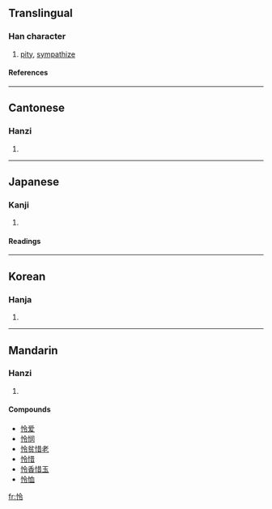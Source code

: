 {{see|憐}}

==Translingual==
===Han character===
{{Han char|rn=61|rad=心|as=05|sn=8|four=9803<sub>7</sub>|canj=心人戈戈 (POII)}}
# [[pity]], [[sympathize]]
====References====
{{Han ref|kx=0381.030|dkj=10461|dj=0709.050|hdz=42287.040|uh=601C|ud=24604|bh=CCB0|bd=52400}}
----
==Cantonese==
===Hanzi===
{{yue-hanzi|jyut=|y=lin4}}
# {{defn|Cantonese}}
----
==Japanese==
===Kanji===
{{ja-kanji|grade=|rs=心05}}
# {{defn|Japanese}} 
====Readings====
{{ja-readings|on=[[れい]] (rei), [[りょう]] (ryō), [[れん]] (ren)|kun=[[さとい]] (satoi), [[あわれむ]] (awaremu)}}
----
==Korean==
===Hanja===
{{ko-hanja|hangeul=령>영, 련>연|eumhun=|rv=ryeong>yeong, ryeon>yeon|mr=ryŏng>yŏng, ryŏn>yŏn|y=lyeng>yeng, lyen>yen}}
# {{defn|Korean}}
----
==Mandarin==
===Hanzi===
{{cmn-hanzi|tra=憐|pin=[[lián]] ([[lian2]])|wg=lien<sup>2</sup>}}
# {{defn|Mandarin}}

====Compounds====
*[[怜爱]]
*[[怜悯]]
*[[怜贫惜老]]
*[[怜惜]]
*[[怜香惜玉]]
*[[怜恤]]

[[fr:怜]]